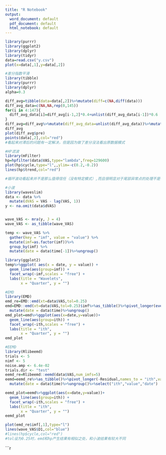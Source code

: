 ```yaml
---
title: "R Notebook"
output:
  word_document: default
  pdf_document: default
  html_notebook: default
---
```


```r
library(purrr)
library(ggplot2)
library(dplyr)
library(tidyr)
data=read.csv("y.csv")
plot(x=data[,1],y=data[,2])
```


```r
#差分指数平滑
library(tibble)
library(purrr)
library(dplyr)
alpha=0.3

diff_avg=tibble(data=data[,2])%>%mutate(diff=c(NA,diff(data)))
diff_avg_data=c(NA,NA,rep(0,145))
for(i in 4:147){
  diff_avg_data[i]=diff_avg[i-1,2]*0.4+unlist(diff_avg_data[i-1])*0.6
}
diff_avg=diff_avg%>%mutate(diff_avg_data=unlist(diff_avg_data))%>%mutate(pre=data-diff+diff_avg_data)
diff_avg
plot(diff_avg$pre)
points(data[,2],col="red")
#看起来对滞后的问题有一定解决，但是因为做了差分没法看出原数据模式
```
```r
#HP滤波
library(mFilter)
hp=hpfilter(data$VAS,type="lambda",freq=129600)
plot(hp$cycle,type="l",,ylim=-c(0.2,-0.2))
lines(hp$trend,col="red")

#循环波动看起来并不是那么值得信任（没有特定模式）,而且很明显对于尾部异常点的处理不是很理想，但是长期趋势看起来较为合理


```


```r

#小波
library(waveslim)
data <- data %>%
  mutate(dVAS = VAS - lag(VAS, 1))
y <- na.omit(data$dVAS)


wave_VAS <- mra(y, J = 4)
wave_VAS <- as_tibble(wave_VAS)

temp <- wave_VAS %>%
  gather(key = "imf", value = "value") %>%
  mutate(imf=as.factor(imf))%>%
  group_by(imf) %>%
  mutate(date = data$time[-1])%>%ungroup()

library(ggplot2)
temp%>%ggplot( aes(x = date, y = value)) +
  geom_line(aes(group=imf)) +
  facet_wrap(~imf,scales = "free") +
  labs(title = "Wavelets",
       x = "Quarter", y = "")

```

```r
#EMD
library(EMD)
emd_re=EMD::emd(xt=data$VAS,tol=0.25)
emd=EMD::emd(xt=data$VAS,tol=0.25)$imf%>%as_tibble()%>%pivot_longer(everything(),names_to = "ith",values_to = "value")%>%group_by(ith) %>%
  mutate(date = data$time)%>%ungroup()
emd_plot=emd%>%ggplot(aes(x=date,y=value))+
  geom_line(aes(group=ith)) +
  facet_wrap(~ith,scales = "free") +
  labs(title = "ith",
       x = "Quarter", y = "")
emd_plot
```
```r
#EEMD
library(Rlibeemd)
trials <- 5
nimf <- 5
noise.amp <- 6.4e-02
trials.dir <- "test"
eemd_re=Rlibeemd::eemd(data$VAS,num_imfs=5)
eemd=eemd_re%>%as_tibble()%>%pivot_longer(-Residual,names_to = "ith",values_to = "value")%>%group_by(ith) %>%
  mutate(date = data$time)%>%ungroup()%>%select("ith","value","date")

eemd_plot=eemd%>%ggplot(aes(x=date,y=value))+
  geom_line(aes(group=ith)) +
  facet_wrap(~ith,scales = "free") +
  labs(title = "ith",
       x = "Quarter", y = "")
eemd_plot
```

```r
plot(emd_re$imf[,1],type="l")
lines(wave_VAS$D1,col="blue")
#lines(hp$cycle,col="red")
#tol设为0.25时，emd和hp产生结果有相似之处，和小波结果有较大不同
```

```r